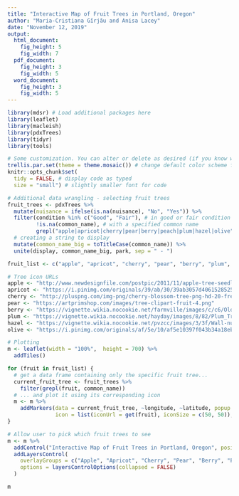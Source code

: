 ```yaml
---
title: "Interactive Map of Fruit Trees in Portland, Oregon"
author: "Maria-Cristiana Gîrjău and Anisa Lacey"
date: "November 12, 2019"
output:
  html_document:
    fig_height: 5
    fig_width: 7
  pdf_document:
    fig_height: 3
    fig_width: 5
  word_document:
    fig_height: 3
    fig_width: 5
---
```


```r
library(mdsr) # Load additional packages here 
library(leaflet)
library(macleish)
library(pdxTrees)
library(tidyr)
library(tools)

# Some customization. You can alter or delete as desired (if you know what you are doing).
trellis.par.set(theme = theme.mosaic()) # change default color scheme for lattice
knitr::opts_chunk$set(
  tidy = FALSE, # display code as typed
  size = "small") # slightly smaller font for code
```

```r
# Additional data wrangling - selecting fruit trees
fruit_trees <- pdxTrees %>%
  mutate(nuisance = ifelse(is.na(nuisance), "No", "Yes")) %>%
  filter(condition %in% c("Good", "Fair"), # in good or fair condition
         !is.na(common_name), # with a specified common name
         grepl("apple|apricot|cherry|pear|berry|peach|plum|hazel|olive", common_name)) %>%
  # creating a string to display
  mutate(common_name_big = toTitleCase(common_name)) %>%
  unite(display, common_name_big, park, sep = " - ")

fruit_list <- c("apple", "apricot", "cherry", "pear", "berry", "plum", "hazel", "olive")

# Tree icon URLs
apple <- "http://www.newdesignfile.com/postpic/2011/11/apple-tree-seedlings_94765.png"
apricot <- "https://i.pinimg.com/originals/39/ab/30/39ab3057d40615285259e5df430629b1.png"
cherry <- "http://pluspng.com/img-png/cherry-blossom-tree-png-hd-20-free-tree-png-images-cherry-blossom-900.png"
pear <- "https://artprimshop.com/images/tree-clipart-fruit-4.png"
berry <- "https://vignette.wikia.nocookie.net/farmville/images/c/c6/Old_Growth_Berry_Tree-icon.png/revision/latest?cb=20130327003052"
plum <- "https://vignette.wikia.nocookie.net/hayday/images/8/82/Plum_Tree.png/revision/latest/scale-to-width-down/200?cb=20180711101614"
hazel <- "https://vignette.wikia.nocookie.net/pvzcc/images/3/3f/Wall-nut_Tree.png/revision/latest?cb=20130612135700"
olive <- "https://i.pinimg.com/originals/af/5e/10/af5e10397f043b34a18eb6b77b821645.png"

# Plotting
m <- leaflet(width = "100%",  height = 700) %>% 
  addTiles()

for (fruit in fruit_list) {
  # get a data frame containing only the specific fruit tree...
  current_fruit_tree <- fruit_trees %>%
    filter(grepl(fruit, common_name))
  # ... and plot it using its corresponding icon
  m <- m %>% 
    addMarkers(data = current_fruit_tree, ~longitude, ~latitude, popup = ~display, 
               icon = list(iconUrl = get(fruit), iconSize = c(50, 50)), group = toTitleCase(fruit))
}

# Allow user to pick which fruit trees to see
m <- m %>%
  addControl("Interactive Map of Fruit Trees in Portland, Oregon", position = "topright") %>%
  addLayersControl(
    overlayGroups = c("Apple", "Apricot", "Cherry", "Pear", "Berry", "Plum", "Hazel", "Olive"),
    options = layersControlOptions(collapsed = FALSE)
  )

m
```
